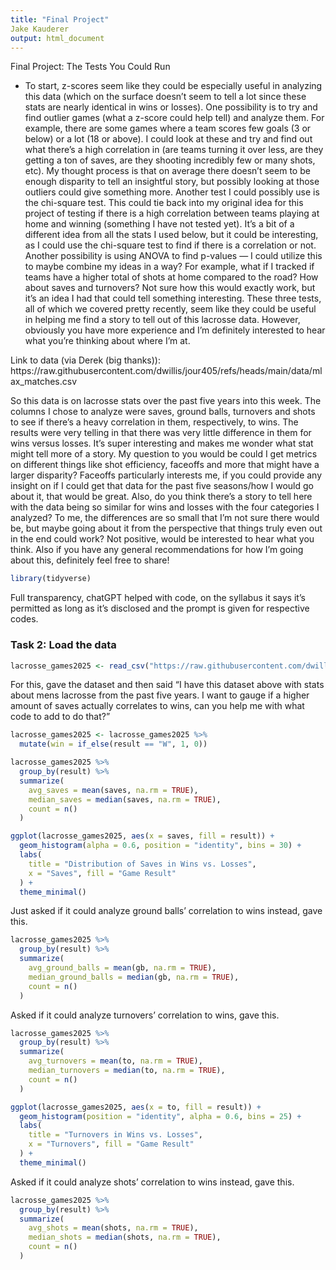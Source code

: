 ```yaml
---
title: "Final Project"
Jake Kauderer
output: html_document
---
```


Final Project: The Tests You Could Run

- To start, z-scores seem like they could be especially useful in analyzing this data (which on the surface doesn't seem to tell a lot since these stats are nearly identical in wins or losses). One possibility is to try and find outlier games (what a z-score could help tell) and analyze them. For example, there are some games where a team scores few goals (3 or below) or a lot (18 or above). I could look at these and try and find out what there's a high correlation in (are teams turning it over less, are they getting a ton of saves, are they shooting incredibly few or many shots, etc). My thought process is that on average there doesn't seem to be enough disparity to tell an insightful story, but possibly looking at those outliers could give something more. Another test I could possibly use is the chi-square test. This could tie back into my original idea for this project of testing if there is a high correlation between teams playing at home and winning (something I have not tested yet). It's a bit of a different idea from all the stats I used below, but it could be interesting, as I could use the chi-square test to find if there is a correlation or not. Another possibility is using ANOVA to find p-values — I could utilize this to maybe combine my ideas in a way? For example, what if I tracked if teams have a higher total of shots at home compared to the road? How about saves and turnovers? Not sure how this would exactly work, but it's an idea I had that could tell something interesting. These three tests, all of which we covered pretty recently, seem like they could be useful in helping me find a story to tell out of this lacrosse data. However, obviously you have more experience and I'm definitely interested to hear what you're thinking about where I'm at.  



Link to data (via Derek (big thanks)): https://raw.githubusercontent.com/dwillis/jour405/refs/heads/main/data/mlax_matches.csv 

So this data is on lacrosse stats over the past five years into this week. The columns I chose to analyze were saves, ground balls, turnovers and shots to see if there's a heavy correlation in them, respectively, to wins. The results were very telling in that there was very little difference in them for wins versus losses. It's super interesting and makes me wonder what stat might tell more of a story. My question to you would be could I get metrics on different things like shot efficiency, faceoffs and more that might have a larger disparity? Faceoffs particularly interests me, if you could provide any insight on if I could get that data for the past five seasons/how I would go about it, that would be great. Also, do you think there's a story to tell here with the data being so similar for wins and losses with the four categories I analyzed? To me, the differences are so small that I'm not sure there would be, but maybe going about it from the perspective that things truly even out in the end could work? Not positive, would be interested to hear what you think. Also if you have any general recommendations for how I'm going about this, definitely feel free to share!


```r
library(tidyverse)
```


Full transparency, chatGPT helped with code, on the syllabus it says it's permitted as long as it's disclosed and the prompt is given for respective codes.  

### Task 2: Load the data

```r
lacrosse_games2025 <- read_csv("https://raw.githubusercontent.com/dwillis/jour405/refs/heads/main/data/mlax_matches.csv")
```

For this, gave the dataset and then said "I have this dataset above with stats about mens lacrosse from the past five years. I want to gauge if a higher amount of saves actually correlates to wins, can you help me with what code to add to do that?"

```r
lacrosse_games2025 <- lacrosse_games2025 %>%
  mutate(win = if_else(result == "W", 1, 0))
```
```r
lacrosse_games2025 %>%
  group_by(result) %>%
  summarize(
    avg_saves = mean(saves, na.rm = TRUE),
    median_saves = median(saves, na.rm = TRUE),
    count = n()
  )
```
```r
ggplot(lacrosse_games2025, aes(x = saves, fill = result)) +
  geom_histogram(alpha = 0.6, position = "identity", bins = 30) +
  labs(
    title = "Distribution of Saves in Wins vs. Losses",
    x = "Saves", fill = "Game Result"
  ) +
  theme_minimal()
```

Just asked if it could analyze ground balls' correlation to wins instead, gave this.

```r
lacrosse_games2025 %>%
  group_by(result) %>%
  summarize(
    avg_ground_balls = mean(gb, na.rm = TRUE),
    median_ground_balls = median(gb, na.rm = TRUE),
    count = n()
  )
```

Asked if it could analyze turnovers' correlation to wins, gave this.

```r

lacrosse_games2025 %>%
  group_by(result) %>%
  summarize(
    avg_turnovers = mean(to, na.rm = TRUE),
    median_turnovers = median(to, na.rm = TRUE),
    count = n()
  )
```
```r
ggplot(lacrosse_games2025, aes(x = to, fill = result)) +
  geom_histogram(position = "identity", alpha = 0.6, bins = 25) +
  labs(
    title = "Turnovers in Wins vs. Losses",
    x = "Turnovers", fill = "Game Result"
  ) +
  theme_minimal()
```
Asked if it could analyze shots' correlation to wins instead, gave this.
```r
lacrosse_games2025 %>%
  group_by(result) %>%
  summarize(
    avg_shots = mean(shots, na.rm = TRUE),
    median_shots = median(shots, na.rm = TRUE),
    count = n()
  )
```








